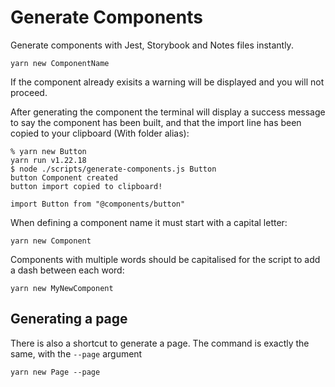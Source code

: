 <Meta title="Developers/Scripts/Generate Components" />

# Generate Components

Generate components with Jest, Storybook and Notes files instantly.

`yarn new ComponentName`

If the component already exisits a warning will be displayed and you will not proceed.

After generating the component the terminal will display a success message to say the component has been built, and that the import line has been copied to your clipboard (With folder alias):

```
% yarn new Button
yarn run v1.22.18
$ node ./scripts/generate-components.js Button
button Component created
button import copied to clipboard!

import Button from "@components/button"
```

When defining a component name it must start with a capital letter:

`yarn new Component`

Components with multiple words should be capitalised for the script to add a dash between each word:

`yarn new MyNewComponent`

## Generating a page

There is also a shortcut to generate a page.
The command is exactly the same, with the `--page` argument

`yarn new Page --page`
